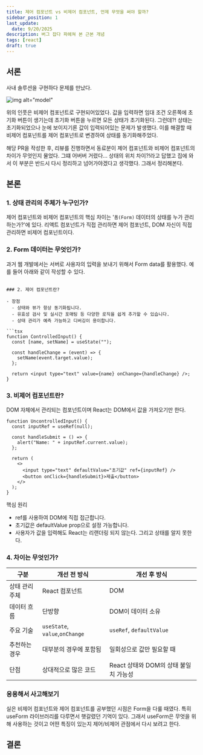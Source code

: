 ```yaml
---
title: 제어 컴포넌트 vs 비제어 컴포넌트, 언제 무엇을 써야 할까?
sidebar_position: 1
last_update:
  date: 9/20/2025
description: 버그 잡다 파헤쳐 본 근본 개념
tags: [react]
draft: true
---
```


## 서론

사내 솔루션을 구현하다 문제를 만났다.

![img alt="model"](/img/study/control-1.png)

위의 인풋은 비제어 컴포넌트로 구현되어있었다. 값을 입력하면 임대 조건 오른쪽에 초기화 버튼이 생기는데 초기화 버튼을 누르면 모든 상태가 초기화된다. 그런데?!
상태는 초기화되었으나 눈에 보이지기론 값이 입력되어있는 문제가 발생했다. 이를 해결할 때 비제어 컴포넌트를 제어 컴포넌트로 변경하여 상태를 동기화해주었다.

해당 PR을 작성한 후, 리뷰를 진행하면서 동료분이 제어 컴포넌트와 비제어 컴포넌트의 차이가 무엇인지 물었다.
그떄 어버버 거렸다... 상태의 위치 차이?!라고 답했고 집에 와서 이 부분은 반드시 다시 정리하고 넘어가야겠다고 생각했다.
그래서 정리해본다.

## 본론

### 1. 상태 관리의 주체가 누구인가?

제어 컴포넌트와 비제어 컴포넌트의 핵심 차이는 '`폼(Form)` 데이터의 상태를 누가 관리하는가?'에 있다.
리액트 컴포넌트가 직접 관리하면 제어 컴포넌트, DOM 자신이 직접 관리하면 비제어 컴포넌트이다.

### 2. Form 데이터는 무엇인가?

과거 웹 개발에서는 서버로 사용자의 입력을 보내기 위해서 Form data를 활용했다. 예를 들어 아래와 같이 작성할 수 있다.

````

### 2. 제어 컴포넌트란?

- 장점
  - 상태와 뷰가 항상 동기화됩니다.
  - 유효성 검사 및 실시간 포매팅 등 다양한 로직을 쉽게 추가할 수 있습니다.
  - 상태 관리가 예측 가능하고 디버깅이 용이합니다.

```tsx
function ControlledInput() {
  const [name, setName] = useState("");

  const handleChange = (event) => {
    setName(event.target.value);
  };

  return <input type="text" value={name} onChange={handleChange} />;
}
````

### 3. 비제어 컴포넌트란?

DOM 자체에서 관리되는 컴포넌트이며 React는 DOM에서 값을 가져오기만 한다.

```tsx
function UncontrolledInput() {
  const inputRef = useRef(null);

  const handleSubmit = () => {
    alert("Name: " + inputRef.current.value);
  };

  return (
    <>
      <input type="text" defaultValue="초기값" ref={inputRef} />
      <button onClick={handleSubmit}>제출</button>
    </>
  );
}
```

핵심 원리

- ref를 사용하여 DOM에 직접 접근합니다.
- 초기값은 defaultValue prop으로 설정 가능합니다.
- 사용자가 값을 입력해도 React는 리랜더링 되지 않는다. 그리고 상태를 알지 못한다.

### 4. 차이는 무엇인가?

| 구분           | 개선 전 방식                   | 개선 후 방식                          |
| -------------- | ------------------------------ | ------------------------------------- |
| 상태 관리 주체 | React 컴포넌트                 | DOM                                   |
| 데이터 흐름    | 단방향                         | DOM이 데이터 소유                     |
| 주요 기술      | `useState`, `value`,`onChange` | `useRef`, `defaultValue`              |
| 추천하는 경우  | 대부분의 경우에 포함됨         | 일회성으로 값만 필요할 때             |
| 단점           | 상대적으로 많은 코드           | React 상태와 DOM의 상태 불일치 가능성 |

### 응용해서 사고해보기

실은 비제어 컴포넌트와 제어 컴포넌트를 공부했던 시점은 Form을 다룰 때였다. 특히 useForm 라이브러리를 다루면서 햇갈렸던 기억이 있다.
그래서 useForm은 무엇을 위해 사용하는 것이고 어떤 특징이 있는지 제어/비제어 관점에서 다시 보려고 한다.

## 결론
